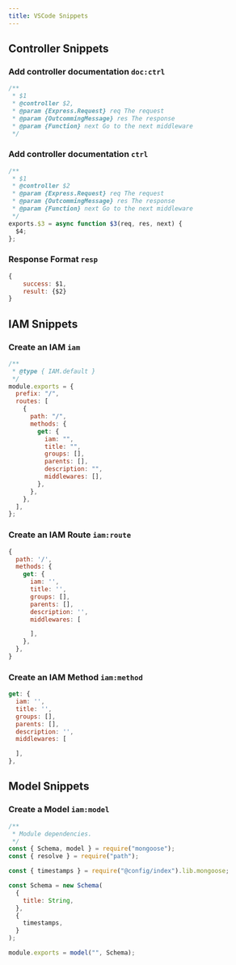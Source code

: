 ---
title: VSCode Snippets
---

## Controller Snippets

### Add controller documentation `doc:ctrl`

```javascript lineNumbers=true
/**
 * $1
 * @controller $2,
 * @param {Express.Request} req The request
 * @param {OutcommingMessage} res The response
 * @param {Function} next Go to the next middleware
 */
```

### Add controller documentation `ctrl`

```javascript lineNumbers=true
/**
 * $1
 * @controller $2
 * @param {Express.Request} req The request
 * @param {OutcommingMessage} res The response
 * @param {Function} next Go to the next middleware
 */
exports.$3 = async function $3(req, res, next) {
  $4;
};
```

### Response Format `resp`

```javascript lineNumbers=true
{
    success: $1,
    result: {$2}
}
```

## IAM Snippets

### Create an IAM `iam`

```javascript lineNumbers=true
/**
 * @type { IAM.default }
 */
module.exports = {
  prefix: "/",
  routes: [
    {
      path: "/",
      methods: {
        get: {
          iam: "",
          title: "",
          groups: [],
          parents: [],
          description: "",
          middlewares: [],
        },
      },
    },
  ],
};
```

### Create an IAM Route `iam:route`

```javascript lineNumbers=true
{
  path: '/',
  methods: {
    get: {
      iam: '',
      title: '',
      groups: [],
      parents: [],
      description: '',
      middlewares: [

      ],
    },
  },
}
```

### Create an IAM Method `iam:method`

```javascript lineNumbers=true
get: {
  iam: '',
  title: '',
  groups: [],
  parents: [],
  description: '',
  middlewares: [

  ],
},
```

## Model Snippets

### Create a Model `iam:model`

```javascript lineNumbers=true
/**
 * Module dependencies.
 */
const { Schema, model } = require("mongoose");
const { resolve } = require("path");

const { timestamps } = require("@config/index").lib.mongoose;

const Schema = new Schema(
  {
    title: String,
  },
  {
    timestamps,
  }
);

module.exports = model("", Schema);
```
